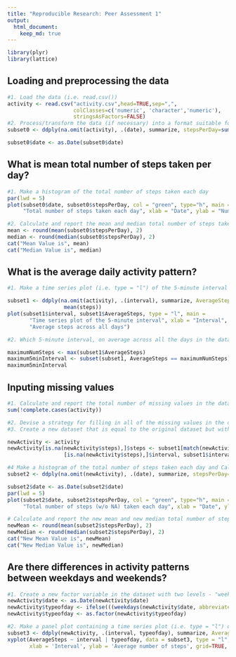 ```yaml
---
title: "Reproducible Research: Peer Assessment 1"
output: 
  html_document:
    keep_md: true
---
```

```r

library(plyr)
library(lattice)
```

## Loading and preprocessing the data
```r

#1. Load the data (i.e. read.csv())
activity <- read.csv("activity.csv",head=TRUE,sep=",", 
                     colClasses=c('numeric', 'character','numeric'),
                     stringsAsFactors=FALSE)
#2. Process/transform the data (if necessary) into a format suitable for your analysis
subset0 <- ddply(na.omit(activity), .(date), summarize, stepsPerDay=sum(steps))

subset0$date <- as.Date(subset0$date)
```

## What is mean total number of steps taken per day?
```r

#1. Make a histogram of the total number of steps taken each day
par(lwd = 5)
plot(subset0$date, subset0$stepsPerDay, col = "green", type="h", main = 
     "Total number of steps taken each day", xlab = "Date", ylab = "Number of Steps")

#2. Calculate and report the mean and median total number of steps taken per day
mean <- round(mean(subset0$stepsPerDay), 2)
median <- round(median(subset0$stepsPerDay), 2)
cat("Mean Value is", mean)
cat("Median Value is", median)
```

## What is the average daily activity pattern?
```r

#1. Make a time series plot (i.e. type = "l") of the 5-minute interval (x-axis) and the average number of steps taken, averaged across all days (y-axis)

subset1 <- ddply(na.omit(activity), .(interval), summarize, AverageSteps = 
                  mean(steps))
plot(subset1$interval, subset1$AverageSteps, type = "l", main = 
       "Time series plot of the 5-minute interval", xlab = "Interval", ylab =
       "Average steps across all days")

#2. Which 5-minute interval, on average across all the days in the dataset, contains the maximum number of steps?

maximumNumSteps <- max(subset1$AverageSteps)
maximum5minInterval <- subset(subset1, AverageSteps == maximumNumSteps)[1,1]
maximum5minInterval

```

## Inputing missing values
```r
#1. Calculate and report the total number of missing values in the dataset (i.e. the total number of rows with NAs)
sum(!complete.cases(activity))

#2. Devise a strategy for filling in all of the missing values in the dataset. The strategy does not need to be sophisticated. For example, you could use the mean/median for that day, or the mean for that 5-minute interval, etc.
#3. Create a new dataset that is equal to the original dataset but with the missing data filled in.

newActivity <- activity
newActivity[is.na(newActivity$steps),]$steps <- subset1[match(newActivity
                  [is.na(newActivity$steps),]$interval, subset1$interval), 2]

#4 Make a histogram of the total number of steps taken each day and Calculate and report the mean and median total number of steps taken per day. Do these values differ from the estimates from the first part of the assignment? What is the impact of imputing missing data on the estimates of the total daily number of steps?
subset2 <- ddply(na.omit(newActivity), .(date), summarize, stepsPerDay=sum(steps))

subset2$date <- as.Date(subset2$date)
par(lwd = 5)
plot(subset2$date, subset2$stepsPerDay, col = "green", type="h", main = 
     "Total number of steps (w/o NA) taken each day", xlab = "Date", ylab = "Number of Steps")

# Calculate and report the new mean and new median total number of steps taken per day
newMean <- round(mean(subset2$stepsPerDay), 2)
newMedian <- round(median(subset2$stepsPerDay), 2)
cat("New Mean Value is", newMean)
cat("New Median Value is", newMedian)

```
## Are there differences in activity patterns between weekdays and weekends?
```r
#1. Create a new factor variable in the dataset with two levels - "weekday" and "weekend" indicating whether a given date is a weekday or weekend day.
newActivity$date <- as.Date(newActivity$date)
newActivity$typeofday <- ifelse(((weekdays(newActivity$date, abbreviate = F) %in% c('Saturday', 'Sunday'))), 'weekend', 'weekday')
newActivity$typeofday <- as.factor(newActivity$typeofday)

#2. Make a panel plot containing a time series plot (i.e. type = "l") of the 5-minute interval (x-axis) and the average number of steps taken, averaged across all weekday days or weekend days (y-axis). See the README file in the GitHub repository to see an example of what this plot should look like using simulated data.
subset3 <- ddply(newActivity, .(interval, typeofday), summarize, AverageSteps = mean(steps))
xyplot(AverageSteps ~ interval | typeofday, data = subset3, type = "l", layout=c(1,2), 
       xlab = 'Interval', ylab = 'Average number of steps', grid=TRUE, col= "red", scales="free")
```